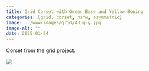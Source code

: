 ```yaml
---
title: Grid Corset with Green Base and Yellow Boning
categories: [grid, corset, nsfw, asymmetric]
image: ../www/images/grid/43_g-y.jpg
image-alt: ""
date: 2025-01-24
---
```


Corset from the [grid project](/posts/2025-01-27_grid-project.html).

![](../www/images/grid/43_g-y.jpg)

